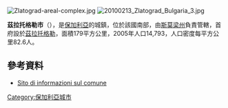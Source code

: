 [[Image:Zlatograd-areal-complex.jpg|right]]
[[Image:20100213_Zlatograd_Bulgaria_3.jpg|thumb]]

{{Coord|41|23|N|25|6|E|display=title}}

'''茲拉托格勒市'''（{{lang-bg|Златоград}}），是[[保加利亞|保加利亞]]的城鎮，位於該國南部，由[[斯莫梁州|斯莫梁州]]負責管轄，首府設於[[茲拉托格勒|茲拉托格勒]]，面積179平方公里，2005年人口14,793，人口密度每平方公里82.6人。

==參考資料==
* [http://www.guide-bulgaria.com/SC/Smolyan/Zlatograd Sito di informazioni sul comune] {{Wayback|url=http://www.guide-bulgaria.com/SC/Smolyan/Zlatograd |date=20190808120859 }}

{{Bulgaria-geo-stub}}
[[Category:保加利亞城市|Category:保加利亞城市]]
